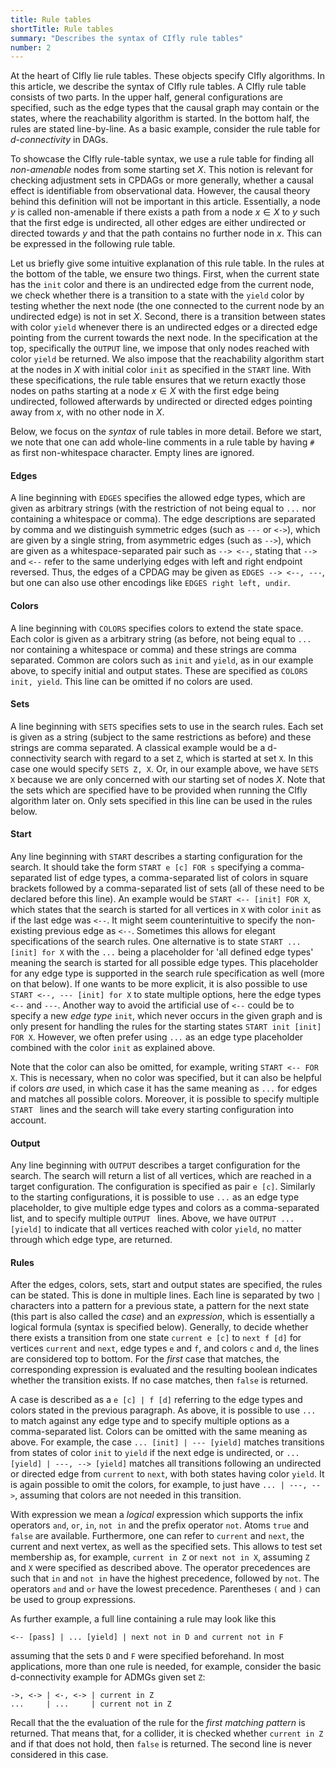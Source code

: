 ```yaml
---
title: Rule tables
shortTitle: Rule tables
summary: "Describes the syntax of CIfly rule tables"
number: 2
---
```



At the heart of CIfly lie rule tables. These objects specify CIfly algorithms. In this article, we describe the syntax of CIfly rule tables. A CIfly rule table consists of two parts. In the upper half, general configurations are specified, such as the edge types that the causal graph may contain or the states, where the reachability algorithm is started. In the bottom half, the rules are stated line-by-line. 
As a basic example, consider the rule table for *d-connectivity* in DAGs. 

To showcase the CIfly rule-table syntax, we use a rule table for finding all *non-amenable* nodes from some starting set $X$. This notion is relevant for checking adjustment sets in CPDAGs or more generally, whether a causal effect is identifiable from observational data. However, the causal theory behind this definition will not be important in this article. Essentially, a node $y$ is called non-amenable if there exists a path from a node $x \in X$ to $y$ such that the first edge is undirected, all other edges are either undirected or directed towards $y$ and that the path contains no further node in $x$.  This can be expressed in the following rule table. 

<Ruletable id="not_amenable_cpdag" suppressButton={true}/>

Let us briefly give some intuitive explanation of this rule table. In the rules at the bottom of the table, we ensure two things. First, when the current state has the ```init``` color and there is an undirected edge from the current node, we check whether there is a transition to a state with the ```yield``` color by testing whether the next node (the one connected to the current node by an undirected edge) is not in set $X$. Second, there is a transition between states with color ```yield``` whenever there is an undirected edges or a directed edge pointing from the current towards the next node. In the specification at the top, specifically the ```OUTPUT``` line, we impose that only nodes reached with color ```yield``` be returned. We also impose that the reachability algorithm start at the nodes in $X$ with initial color ```init``` as specified in the ```START``` line. With these specifications, the rule table ensures that we return exactly those nodes on paths starting at a node $x \in X$ with the first edge being undirected, followed afterwards by undirected or directed edges pointing away from $x$, with no other node in $X$. 

Below, we focus on the *syntax* of rule tables in more detail. Before we start, we note that one can add whole-line comments in a rule table by having ```#``` as first non-whitespace character. Empty lines are ignored. 

#### Edges

A line beginning with ```EDGES``` specifies the allowed edge types, which are given as arbitrary strings (with the restriction of not being equal to ```...``` nor containing a whitespace or comma).  The edge descriptions are separated by comma and we distinguish symmetric edges (such as ```---``` or ```<->```), which are given by a single string, from asymmetric edges (such as ```-->```), which are given as a whitespace-separated pair such as ```--> <--```, stating that ```-->``` and ```<--``` refer to the same underlying edges with left and right endpoint reversed. Thus, the edges of a CPDAG may be given as ```EDGES --> <--, ---```, but one can also use other encodings like ```EDGES right left, undir```. 

#### Colors
A line beginning with ```COLORS``` specifies colors to extend the state space. Each color is given as a arbitrary string (as before, not being equal to ```...``` nor containing a whitespace or comma) and these strings are comma separated. Common are colors such as ```init``` and ```yield```, as in our example above, to specify initial and output states. These are specified as ```COLORS init, yield```. This line can be omitted if no colors are used. 

#### Sets
A line beginning with ```SETS``` specifies sets to use in the search rules. Each set is given as a string (subject to the same restrictions as before) and these strings are comma separated. A classical example would be a d-connectivity search with regard to a set ```Z```, which is started at set ```X```. In this case one would specify ```SETS Z, X```. Or, in our example above, we have ```SETS X``` because we are only concerned with our starting set of nodes $X$. Note that the sets which are specified have to be provided when running the CIfly algorithm later on. Only sets specified in this line can be used in the rules below. 

#### Start
Any line beginning with ```START``` describes a starting configuration for the search. It should take the form ```START e [c] FOR s```  specifying a comma-separated list of edge types, a comma-separated list of colors in square brackets followed by a comma-separated list of sets (all of these need to be declared before this line). An example would be ```START <-- [init] FOR X```, which states that the search is started for all vertices in ```X``` with color ```init``` as if the last edge was ```<--```. It might seem counterintuitive to specify the non-existing previous edge as ```<--```. Sometimes this allows for elegant specifications of the search rules. One alternative is to state ```START ... [init] for X``` with the ```...``` being a placeholder for 'all defined edge types' meaning the search is started for all possible edge types. This placeholder for any edge type is supported in the search rule specification as well (more on that below). If one wants to be more explicit, it is also possible to use ```START <--, --- [init] for X``` to state multiple options, here the edge types ```<--``` and ```---```. Another way to avoid the artificial use of ```<--``` could be to specify a new *edge type* ```init```, which never occurs in the given graph and is only present for handling the rules for the starting states ```START init [init] FOR X```. However, we often prefer using ```...``` as an edge type placeholder combined with the color ```init``` as explained above. 

Note that the color can also be omitted, for example, writing ```START <-- FOR X```. This is necessary, when no color was specified, but it can also be helpful if colors *are* used, in which case it has the same meaning as ```...``` for edges and matches all possible colors. Moreover, it is possible to specify multiple ```START ``` lines and the search will take every starting configuration into account. 

#### Output
Any line beginning with ```OUTPUT``` describes a target configuration for the search. The search will return a list of all vertices, which are reached in a target configuration. The configuration is specified as pair ```e [c]```. Similarly to the starting configurations, it is possible to use ```...``` as an edge type placeholder, to give multiple edge types and colors as a comma-separated list, and to specify multiple ```OUTPUT ``` lines. Above, we have ```OUTPUT ... [yield]``` to indicate that all vertices reached with color ```yield```, no matter through which edge type, are returned. 

#### Rules
After the edges, colors, sets, start and output states are specified, the rules can be stated. This is done in multiple lines. Each line is separated by two ```|``` characters into a pattern for a previous state, a pattern for the next state (this part is also called the *case*) and an *expression*, which is essentially a logical formula (syntax is specified below). Generally, to decide whether there exists a transition from one state ```current e [c]``` to ```next f [d]``` for vertices ```current``` and ```next```, edge types ```e``` and ```f```, and colors ```c``` and ```d```, the lines are considered top to bottom. For the *first* case that matches, the corresponding expression is evaluated and the resulting boolean indicates whether the transition exists. If no case matches, then ```false``` is returned. 

A case is described as a ```e [c] | f [d]``` referring to the edge types and colors stated in the previous paragraph. As above, it is possible to use ```...``` to match against any edge type and to specify multiple options as a comma-separated list. Colors can be omitted with the same meaning as above. For example, the case ```... [init] | --- [yield]``` matches transitions from states of color ```init``` to ```yield``` if the next edge is undirected, or ```... [yield] | ---, --> [yield]``` matches all transitions following an undirected or directed edge from ```current``` to ```next```, with both states having color ```yield```. It is again possible to omit the colors, for example, to just have ```... | ---, -->```, assuming that colors are not needed in this transition. 

With expression we mean a *logical* expression which supports the infix operators ```and```, ```or```, ```in```, ```not in``` and the prefix operator ```not```. Atoms ```true``` and ```false``` are available. Furthermore, one can refer to ```current``` and ```next```, the current and next vertex, as well as the specified sets. This allows to test set membership as, for example, ```current in Z``` or ```next not in X```, assuming ```Z``` and ```X``` were specified as described above. The operator precedences are such that ```in``` and ```not in``` have the highest precedence, followed by ```not```. The operators ```and``` and ```or``` have the lowest precedence. Parentheses ```(``` and ```)``` can be used to group expressions. 

As further example, a full line containing a rule may look like this
```cifly
<-- [pass] | ... [yield] | next not in D and current not in F
```
assuming that the sets ```D``` and ```F``` were specified beforehand. 
In most applications, more than one rule is needed, for example, consider the basic d-connectivity example for ADMGs given set ```Z```:
```cifly
->, <-> | <-, <-> | current in Z
...     | ...     | current not in Z
```
Recall that the the evaluation of the rule for the *first matching pattern* is returned. That means that, for a collider, it is checked whether ```current in Z``` and if that does not hold, then ```false``` is returned. The second line is never considered in this case.
